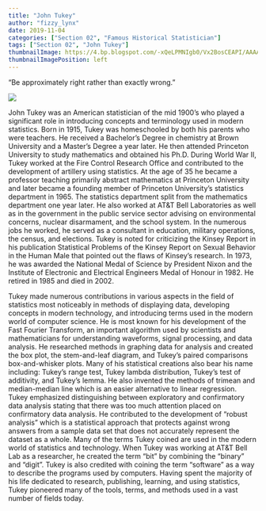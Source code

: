 ```yaml
---
title: "John Tukey"
author: "fizzy_lynx"
date: 2019-11-04
categories: ["Section 02", "Famous Historical Statistician"]
tags: ["Section 02", "John Tukey"]
thumbnailImage: https://4.bp.blogspot.com/-xQeLPMNIgb0/Vx2BosCEAPI/AAAAAAAAACQ/4rQSLFg8aucgvSP7zckGHnhBMpYpF9GNACLcB/s1600/John%2BTukey.jpg
thumbnailImagePosition: left
---
```


“Be approximately right rather than exactly wrong.”

![](https://4.bp.blogspot.com/-xQeLPMNIgb0/Vx2BosCEAPI/AAAAAAAAACQ/4rQSLFg8aucgvSP7zckGHnhBMpYpF9GNACLcB/s1600/John%2BTukey.jpg)

John Tukey was an American statistician of the mid 1900’s who played a significant role in introducing concepts and terminology used in modern statistics. Born in 1915, Tukey was homeschooled by both his parents who were teachers. He received a Bachelor’s Degree in chemistry at Brown University and a Master’s Degree a year later. He then attended Princeton University to study mathematics and obtained his Ph.D. During World War II, Tukey worked at the Fire Control Research Office and contributed to the development of artillery using statistics. At the age of 35 he became a professor teaching primarily abstract mathematics at Princeton University and later became a founding member of Princeton University’s statistics department in 1965. The statistics department split from the mathematics department one year later. He also worked at AT&T Bell Laboratories as well as in the government in the public service sector advising on environmental concerns, nuclear disarmament, and the school system. In the numerous jobs he worked, he served as a consultant in education, military operations, the census, and elections. Tukey is noted for criticizing the Kinsey Report in his publication Statistical Problems of the Kinsey Report on Sexual Behavior in the Human Male that pointed out the flaws of Kinsey’s research. In 1973, he was awarded the National Medal of Science by President Nixon and the Institute of Electronic and Electrical Engineers Medal of Honour in 1982. He retired in 1985 and died in 2002.

Tukey made numerous contributions in various aspects in the field of statistics most noticeably in methods of displaying data, developing concepts in modern technology, and introducing terms used in the modern world of computer science. He is most known for his development of the Fast Fourier Transform, an important algorithm used by scientists and mathematicians for understanding waveforms, signal processing, and data analysis. He researched methods in graphing data for analysis and created the box plot, the stem-and-leaf diagram, and Tukey’s paired comparisons box-and-whisker plots. Many of his statistical creations also bear his name including: Tukey’s range test, Tukey lambda distribution, Tukey’s test of additivity, and Tukey’s lemma. He also invented the methods of trimean and median-median line which is an easier alternative to linear regression. Tukey emphasized distinguishing between exploratory and confirmatory data analysis stating that there was too much attention placed on confirmatory data analysis. He contributed to the development of “robust analysis” which is a statistical approach that protects against wrong answers from a sample data set that does not accurately represent the dataset as a whole. Many of the terms Tukey coined are used in the modern world of statistics and technology. When Tukey was working at AT&T Bell Lab as a researcher, he created the term “bit” by combining the “binary” and “digit”. Tukey is also credited with coining the term “software” as a way to describe the programs used by computers. Having spent the majority of his life dedicated to research, publishing, learning, and using statistics, Tukey pioneered many of the tools, terms, and methods used in a vast number of fields today.